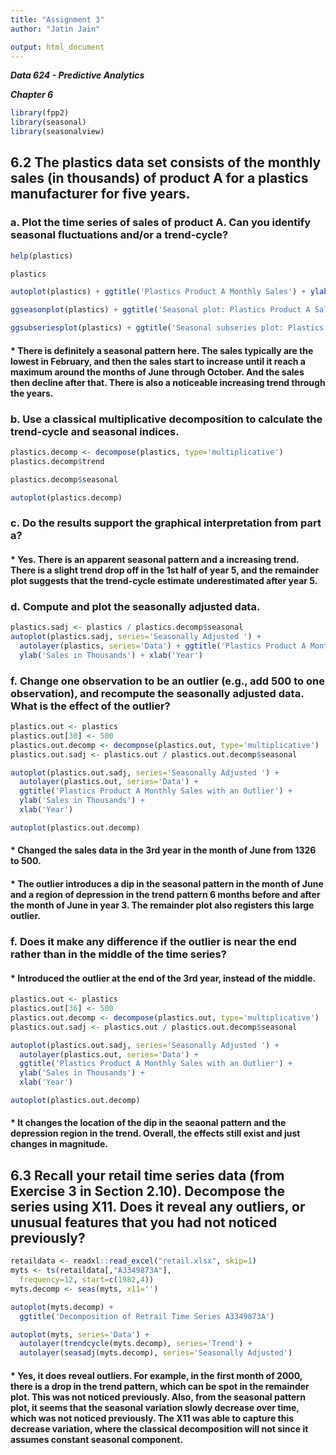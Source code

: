 ```yaml
---
title: "Assignment 3"
author: "Jatin Jain"

output: html_document
---
```


*__Data 624 - Predictive Analytics__*

*__Chapter 6__*



```r
library(fpp2)
library(seasonal)
library(seasonalview)
```

## 6.2 The plastics data set consists of the monthly sales (in thousands) of product A for a plastics manufacturer for five years.

### a. Plot the time series of sales of product A. Can you identify seasonal fluctuations and/or a trend-cycle?

```r
help(plastics)
```

```r
plastics
```

```r
autoplot(plastics) + ggtitle('Plastics Product A Monthly Sales') + ylab('Sales in Thousands') + xlab('Year')
```


```r
ggseasonplot(plastics) + ggtitle('Seasonal plot: Plastics Product A Sales')
```

```r
ggsubseriesplot(plastics) + ggtitle('Seasonal subseries plot: Plastics Product A Sales')
```


#### * There is definitely a seasonal pattern here. The sales typically are the lowest in February, and then the sales start to increase until it reach a maximum around the months of June through October. And the sales then decline after that. There is also a noticeable increasing trend through the years.


### b. Use a classical multiplicative decomposition to calculate the trend-cycle and seasonal indices.

```r
plastics.decomp <- decompose(plastics, type='multiplicative')
plastics.decomp$trend
```

```r
plastics.decomp$seasonal
```

```r
autoplot(plastics.decomp)
```


### c. Do the results support the graphical interpretation from part a?

#### * Yes. There is an apparent seasonal pattern and a increasing trend. There is a slight trend drop off in the 1st half of year 5, and the remainder plot suggests that the trend-cycle estimate underestimated after year 5.

### d. Compute and plot the seasonally adjusted data.

```r
plastics.sadj <- plastics / plastics.decomp$seasonal 
autoplot(plastics.sadj, series='Seasonally Adjusted ') +
  autolayer(plastics, series='Data') + ggtitle('Plastics Product A Monthly Sales') +
  ylab('Sales in Thousands') + xlab('Year')
```


### f. Change one observation to be an outlier (e.g., add 500 to one observation), and recompute the seasonally adjusted data. What is the effect of the outlier?

```r
plastics.out <- plastics
plastics.out[30] <- 500
plastics.out.decomp <- decompose(plastics.out, type='multiplicative')
plastics.out.sadj <- plastics.out / plastics.out.decomp$seasonal

autoplot(plastics.out.sadj, series='Seasonally Adjusted ') +
  autolayer(plastics.out, series='Data') + 
  ggtitle('Plastics Product A Monthly Sales with an Outlier') +
  ylab('Sales in Thousands') +
  xlab('Year')
```

```r
autoplot(plastics.out.decomp)
```
  
#### * Changed the sales data in the 3rd year in the month of June from 1326 to 500.  
#### * The outlier introduces a dip in the seasonal pattern in the month of June and a region of depression in the trend pattern 6 months before and after the month of June in year 3. The remainder plot also registers this large outlier.

### f. Does it make any difference if the outlier is near the end rather than in the middle of the time series?

#### * Introduced the outlier at the end of the 3rd year, instead of the middle.

```r
plastics.out <- plastics
plastics.out[36] <- 500
plastics.out.decomp <- decompose(plastics.out, type='multiplicative')
plastics.out.sadj <- plastics.out / plastics.out.decomp$seasonal

autoplot(plastics.out.sadj, series='Seasonally Adjusted ') +
  autolayer(plastics.out, series='Data') + 
  ggtitle('Plastics Product A Monthly Sales with an Outlier') +
  ylab('Sales in Thousands') +
  xlab('Year')
```

```r
autoplot(plastics.out.decomp)
```  

#### * It changes the location of the dip in the seaonal pattern and the depression region in the trend. Overall, the effects still exist and just changes in magnitude.  


## 6.3 Recall your retail time series data (from Exercise 3 in Section 2.10). Decompose the series using X11. Does it reveal any outliers, or unusual features that you had not noticed previously?

```r
retaildata <- readxl::read_excel("retail.xlsx", skip=1)
myts <- ts(retaildata[,"A3349873A"],
  frequency=12, start=c(1982,4))
myts.decomp <- seas(myts, x11='')
```

```r
autoplot(myts.decomp) +
  ggtitle('Decomposition of Retrail Time Series A3349873A')
```

```r
autoplot(myts, series='Data') +
  autolayer(trendcycle(myts.decomp), series='Trend') +
  autolayer(seasadj(myts.decomp), series='Seasonally Adjusted')
```

#### * Yes, it does reveal outliers. For example, in the first month of 2000, there is a drop in the trend pattern, which can be spot in the remainder plot. This was not noticed previously. Also, from the seasonal pattern plot, it seems that the seasonal variation slowly decrease over time, which was not noticed previously. The X11 was able to capture this decrease variation, where the classical decomposition will not since it assumes constant seasonal component.  
  
  